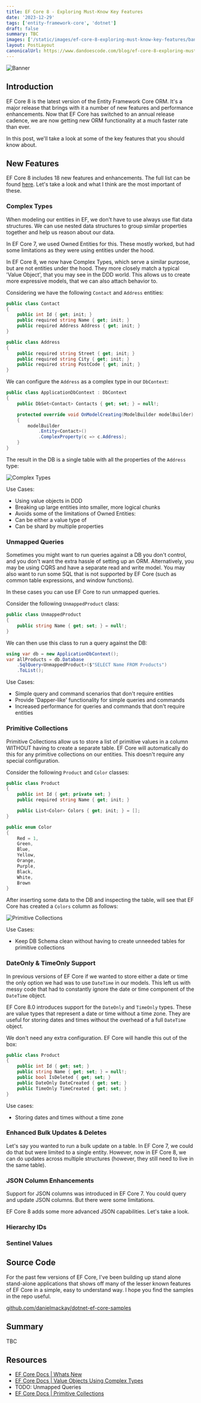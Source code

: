 ```yaml
---
title: EF Core 8 - Exploring Must-Know Key Features
date: '2023-12-29'
tags: ['entity-framework-core', 'dotnet']
draft: false
summary: TBC
images: ['/static/images/ef-core-8-exploring-must-know-key-features/banner.png']
layout: PostLayout
canonicalUrl: https://www.dandoescode.com/blog/ef-core-8-exploring-must-know-key-features
---
```


![Banner](/static/images/ef-core-8-exploring-must-know-key-features/banner.png)

## Introduction

EF Core 8 is the latest version of the Entity Framework Core ORM. It's a major release that brings with it a number of new features and performance enhancements. Now that EF Core has switched to an annual release cadence, we are now getting new ORM functionality at a much faster rate than ever.

In this post, we'll take a look at some of the key features that you should know about.

## New Features

EF Core 8 includes 18 new features and enhancements. The full list can be found [here](https://learn.microsoft.com/en-us/ef/core/what-is-new/ef-core-8.0/whatsnew). Let's take a look and what I think are the most important of these.

### Complex Types

When modeling our entities in EF, we don't have to use always use flat data structures. We can use nested data structures to group
similar properties together and help us reason about our data.

In EF Core 7, we used Owned Entities for this. These mostly worked, but had some limitations as they were using
entities under the hood.

In EF Core 8, we now have Complex Types, which serve a similar purpose, but are not entities under the hood. They more
closely match a typical 'Value Object', that you may see in the DDD world. This allows us to create more expressive models, that we can also attach behavior to.

Considering we have the following `Contact` and `Address` entities:

```csharp
public class Contact
{
    public int Id { get; init; }
    public required string Name { get; init; }
    public required Address Address { get; init; }
}

public class Address
{
    public required string Street { get; init; }
    public required string City { get; init; }
    public required string PostCode { get; init; }
}
```

We can configure the `Address` as a complex type in our `DbContext`:

```csharp
public class ApplicationDbContext : DbContext
{
    public DbSet<Contact> Contacts { get; set; } = null!;

    protected override void OnModelCreating(ModelBuilder modelBuilder)
    {
        modelBuilder
            .Entity<Contact>()
            .ComplexProperty(c => c.Address);
    }
}
```

The result in the DB is a single table with all the properties of the `Address` type:

![Complex Types](/static/images/ef-core-8-exploring-must-know-key-features/complex-types.png)

Use Cases:

- Using value objects in DDD
- Breaking up large entities into smaller, more logical chunks
- Avoids some of the limitations of Owned Entities:
- Can be either a value type of
- Can be shard by multiple properties

### Unmapped Queries

Sometimes you might want to run queries against a DB you don't control, and you don't want the extra hassle of setting up an ORM. Alternatively, you may be using CQRS and have a separate read and write model. You may also want to run some SQL that is not supported by EF Core (such as common table expressions, and window functions).

In these cases you can use EF Core to run unmapped queries.

Consider the following `UnmappedProduct` class:

```csharp
public class UnmappedProduct
{
    public string Name { get; set; } = null!;
}
```

We can then use this class to run a query against the DB:

```csharp
using var db = new ApplicationDbContext();
var allProducts = db.Database
    .SqlQuery<UnmappedProduct>($"SELECT Name FROM Products")
    .ToList();
```

Use Cases:

- Simple query and command scenarios that don't require entities
- Provide 'Dapper-like' functionality for simple queries and commands
- Increased performance for queries and commands that don't require entities

### Primitive Collections

Primitive Collections allow us to store a list of primitive values in a column WITHOUT having to create a separate table. EF Core will automatically do this for any primitive collections on our entities. This doesn't require any special configuration.

Consider the following `Product` and `Color` classes:

```csharp
public class Product
{
    public int Id { get; private set; }
    public required string Name { get; init; }

    public List<Color> Colors { get; init; } = [];
}

public enum Color
{
    Red = 1,
    Green,
    Blue,
    Yellow,
    Orange,
    Purple,
    Black,
    White,
    Brown
}
```

After inserting some data to the DB and inspecting the table, will see that EF Core has created a `Colors` column as follows:

![Primitive Collections](/static/images/ef-core-8-exploring-must-know-key-features/primitive-collections.png)

Use Cases:

- Keep DB Schema clean without having to create unneeded tables for primitive collections

### DateOnly & TimeOnly Support

In previous versions of EF Core if we wanted to store either a date or time the only option we had was to use `DateTime` in our models. This left us with messy code that had to constantly ignore the date or time component of the `DateTime` object.

EF Core 8.0 introduces support for the `DateOnly` and `TimeOnly` types. These are value types that represent a date or time without a time zone. They are useful for storing dates and times without the overhead of a full `DateTime` object.

We don't need any extra configuration. EF Core will handle this out of the box:

```csharp
public class Product
{
    public int Id { get; set; }
    public string Name { get; set; } = null!;
    public bool IsDeleted { get; set; }
    public DateOnly DateCreated { get; set; }
    public TimeOnly TimeCreated { get; set; }
}
```

Use cases:

- Storing dates and times without a time zone

### Enhanced Bulk Updates & Deletes

Let's say you wanted to run a bulk update on a table. In EF Core 7, we could do that but were limited to a single entity. However, now in EF Core 8, we can do updates across multiple structures (however, they still need to live in the same table).

### JSON Column Enhancements

Support for JSON columns was introduced in EF Core 7. You could query and update JSON columns. But there were some limitations.

EF Core 8 adds some more advanced JSON capabilities. Let's take a look.

### Hierarchy IDs

### Sentinel Values

## Source Code

For the past few versions of EF Core, I've been building up stand alone stand-alone applications that shows off many of the lesser known features of EF Core in a simple, easy to understand way. I hope you find the samples in the repo useful.

[github.com/danielmackay/dotnet-ef-core-samples](https://github.com/danielmackay/dotnet-ef-core-samples)

## Summary

TBC

## Resources

- [EF Core Docs | Whats New](https://learn.microsoft.com/en-us/ef/core/what-is-new/ef-core-8.0/whatsnew)
- [EF Core Docs | Value Objects Using Complex Types](https://learn.microsoft.com/en-us/ef/core/what-is-new/ef-core-8.0/whatsnew#value-objects-using-complex-types)
- TODO: Unmapped Queries
- [EF Core Docs | Primitive Collections](https://learn.microsoft.com/en-us/ef/core/what-is-new/ef-core-8.0/whatsnew#primitive-collections)
